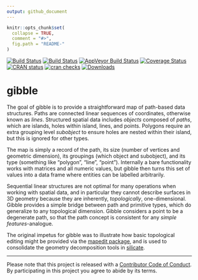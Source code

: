 ```yaml
---
output: github_document
---
```


<!-- README.md is generated from README.Rmd. Please edit that file -->

```r
knitr::opts_chunk$set(
  collapse = TRUE,
  comment = "#>",
  fig.path = "README-"
)
```

[![Build Status](http://badges.herokuapp.com/travis/mdsumner/gibble?branch=master&env=BUILD_NAME=trusty_release&label=ubuntu)](https://travis-ci.org/mdsumner/gibble)
[![Build Status](http://badges.herokuapp.com/travis/mdsumner/gibble?branch=master&env=BUILD_NAME=osx_release&label=osx)](https://travis-ci.org/mdsumner/gibble) 
[![AppVeyor Build Status](https://ci.appveyor.com/api/projects/status/github/mdsumner/gibble?branch=master&svg=true)](https://ci.appveyor.com/project/mdsumner/gibble)
[![Coverage Status](https://img.shields.io/codecov/c/github/mdsumner/gibble/master.svg)](https://codecov.io/github/mdsumner/gibble?branch=master)
 [![CRAN status](https://www.r-pkg.org/badges/version/gibble)](https://cran.r-project.org/package=gibble)
 [![cran checks](https://cranchecks.info/badges/worst/gibble)](https://cran.r-project.org/web/checks/check_results_gibble.html)
 [![Downloads](http://cranlogs.r-pkg.org/badges/gibble?color=brightgreen)](http://www.r-pkg.org/pkg/gibble)

# gibble

The goal of gibble is to provide a straightforward map of path-based data
structures. Paths are connected linear sequences of coordinates, otherwise known as *lines*. Structured spatial data includes *objects* composed of *paths*, which are islands, holes within island, lines, and points. Polygons require an extra grouping level *subobject* to ensure holes are nested within their island, but this is ignored for other types. 

The map is simply a record of the path, its size (number of vertices and geometric dimension), its groupings (which object and subobject), and its type (something like "polygon", "line", "point").  Internally a bare functionality works with matrices and all numeric values, but gibble then turns this set of values into a data frame where entities can be labelled arbitrarily. 

Sequential linear structures are not optimal for many operations when
working with spatial data, and in particular they cannot describe surfaces
in 3D geometry because they are inherently, *topologically*, one-dimensional. Gibble provides a simple bridge between
path and primitive types, which do generalize to any topological dimension. Gibble considers a point to 
be a degenerate path, so that the path concept is consistent for any *simple features*-analogue. 

The original impetus for gibble was to illustrate how basic topological editing might be provided via the [mapedit package]( https://CRAN.R-project.org/package=mapedit), and is used to consolidate the geometry decomposition tools in [silicate](https://github.com/hypertidy/silicate). 


---
Please note that this project is released with a [Contributor Code of Conduct](CODE_OF_CONDUCT.md). By participating in this project you agree to abide by its terms.



